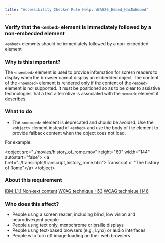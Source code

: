 ```yaml
---
title: "Accessibility Checker Rule Help: WCAG20_Embed_HasNoEmbed"
---
```


<div className="toolHelp">
<Row>
<Column colLg={16} colMd={8} colSm={4} className="toolHead">

### Verify that the `<embed>` element is immediately followed by a non-embedded element

<div id="locLevel"></div>

`<embed>` elements should be immediately followed by a non-embedded element

</Column>
</Row>
<Row>
<Column colLg={11} colMd={5} colSm={4} className="toolMain">

### Why is this important?

The `<noembed>` element is used to provide information for screen readers to display when the browser cannot display an embedded object. The content of the `<noembed>` element is rendered only if the content of the `<embed>` element is not supported. It must be positioned so as to be clear to assistive technologies that a text alternative is associated with the `<embed>` element it describes.

<div id="locSnippet"></div>

### What to do

 * The `<noembed>` element is deprecated and should be avoided. Use the `<object>` element instead of `<embed>` and use the body of the element to provide fallback content when the object does not load.

  For example:

<CodeSnippet type="multi" light={true}> &lt;object src="../movies/history_of_rome.mov" height="60" width="144" autostart="false"&gt;
         &lt;a href="../transcripts/transcript_history_rome.htm"&gt;Transcript of "The history of Rome"&lt;/a&gt;
 &lt;/object&gt;
 </CodeSnippet>

</Column>
<Column colLg={5} colMd={3} colSm={4} className="toolLeft">

### About this requirement

[IBM 1.1.1 Non-text content](https://www.ibm.com/able/requirements/requirements/#1_1_1)
[WCAG technique H53](https://www.w3.org/WAI/WCAG21/Techniques/html/H53)
[WCAG technique H46](https://www.w3.org/WAI/WCAG21/Techniques/html/H46.html)

### Who does this affect?

 * People using a screen reader, including blind, low vision and neurodivergent people
 * People using text only, monochrome or braille displays
 * People using text-based browsers (e.g., Lynx) or audio interfaces
 * People who turn off image-loading on their web browsers

</Column>
</Row>
</div>

